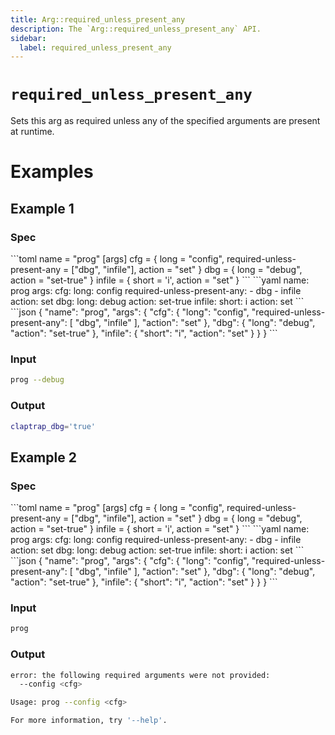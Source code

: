 ```yaml
---
title: Arg::required_unless_present_any
description: The `Arg::required_unless_present_any` API.
sidebar:
  label: required_unless_present_any
---
```



# `required_unless_present_any` <LinkButton href="https://docs.rs/clap/latest/clap/struct.Arg.html#method.required_unless_present_any" icon="open-book" variant="minimal"></LinkButton>

<Badge text="since 0.1.0" size="small" />

Sets this arg as required unless any of the specified arguments are present at runtime.

# Examples
## Example 1

### Spec

<Tabs syncKey="format">
  <TabItem label="TOML">
```toml
name = "prog"
[args]
cfg = { long = "config", required-unless-present-any = ["dbg", "infile"], action = "set" }
dbg = { long = "debug", action = "set-true" }
infile = { short = 'i', action = "set" }
```
  </TabItem>
  <TabItem label="YAML">
```yaml
name: prog
args:
  cfg:
    long: config
    required-unless-present-any:
    - dbg
    - infile
    action: set
  dbg:
    long: debug
    action: set-true
  infile:
    short: i
    action: set
```
  </TabItem>
  <TabItem label="JSON">
```json
{
  "name": "prog",
  "args": {
    "cfg": {
      "long": "config",
      "required-unless-present-any": [
        "dbg",
        "infile"
      ],
      "action": "set"
    },
    "dbg": {
      "long": "debug",
      "action": "set-true"
    },
    "infile": {
      "short": "i",
      "action": "set"
    }
  }
}
```
  </TabItem>
</Tabs>

### Input

```bash
prog --debug
```

### Output

```bash
claptrap_dbg='true'
```
## Example 2

### Spec

<Tabs syncKey="format">
  <TabItem label="TOML">
```toml
name = "prog"
[args]
cfg = { long = "config", required-unless-present-any = ["dbg", "infile"], action = "set" }
dbg = { long = "debug", action = "set-true" }
infile = { short = 'i', action = "set" }
```
  </TabItem>
  <TabItem label="YAML">
```yaml
name: prog
args:
  cfg:
    long: config
    required-unless-present-any:
    - dbg
    - infile
    action: set
  dbg:
    long: debug
    action: set-true
  infile:
    short: i
    action: set
```
  </TabItem>
  <TabItem label="JSON">
```json
{
  "name": "prog",
  "args": {
    "cfg": {
      "long": "config",
      "required-unless-present-any": [
        "dbg",
        "infile"
      ],
      "action": "set"
    },
    "dbg": {
      "long": "debug",
      "action": "set-true"
    },
    "infile": {
      "short": "i",
      "action": "set"
    }
  }
}
```
  </TabItem>
</Tabs>

### Input

```bash
prog
```

### Output

```bash
error: the following required arguments were not provided:
  --config <cfg>

Usage: prog --config <cfg>

For more information, try '--help'.
```
